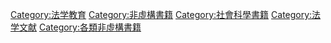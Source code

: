 [[Category:法学教育|Category:法学教育]]
[[Category:非虛構書籍|Category:非虛構書籍]]
[[Category:社會科學書籍|Category:社會科學書籍]]
[[Category:法学文献|Category:法学文献]]
[[Category:各類非虛構書籍|Category:各類非虛構書籍]]
